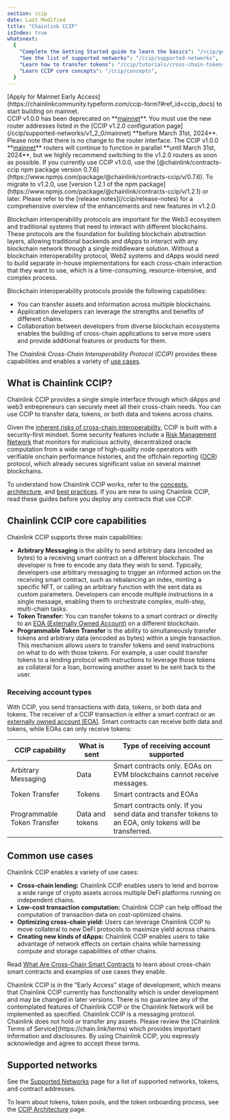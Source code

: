 ```yaml
---
section: ccip
date: Last Modified
title: "Chainlink CCIP"
isIndex: true
whatsnext:
  {
    "Complete the Getting Started guide to learn the basics": "/ccip/getting-started",
    "See the list of supported networks": "/ccip/supported-networks",
    "Learn how to transfer tokens": "/ccip/tutorials/cross-chain-tokens",
    "Learn CCIP core concepts": "/ccip/concepts",
  }
---
```



<Aside type="note" title="Mainnet Access">
  [Apply for Mainnet Early Access](https://chainlinkcommunity.typeform.com/ccip-form?#ref_id=ccip_docs) to start
  building on mainnet.
</Aside>

<Aside type="caution" title="Deprecation Notice for CCIP v1.0.0 on Mainnet">
  CCIP v1.0.0 has been deprecated on **<u>mainnet</u>**. You must use the new router addresses listed in the [CCIP
  v1.2.0 configuration page](/ccip/supported-networks/v1_2_0/mainnet) **before March 31st, 2024**. Please note that
  there is no change to the router interface. The CCIP v1.0.0 **<u>mainnet</u>** routers will continue to function in
  parallel **until March 31st, 2024**, but we highly recommend switching to the v1.2.0 routers as soon as possible. If
  you currently use CCIP v1.0.0, use the [@chainlink/contracts-ccip npm package version
  0.7.6](https://www.npmjs.com/package/@chainlink/contracts-ccip/v/0.7.6). To migrate to v1.2.0, use [version 1.2.1 of
  the npm package](https://www.npmjs.com/package/@chainlink/contracts-ccip/v/1.2.1) or later. Please refer to the
  [release notes](/ccip/release-notes) for a comprehensive overview of the enhancements and new features in v1.2.0.
</Aside>

Blockchain interoperability protocols are important for the Web3 ecosystem and traditional systems that need to interact with different blockchains. These protocols are the foundation for building blockchain abstraction layers, allowing traditional backends and dApps to interact with any blockchain network through a single middleware solution. Without a blockchain interoperability protocol, Web2 systems and dApps would need to build separate in-house implementations for each cross-chain interaction that they want to use, which is a time-consuming, resource-intensive, and complex process.

Blockchain interoperability protocols provide the following capabilities:

- You can transfer assets and information across multiple blockchains.
- Application developers can leverage the strengths and benefits of different chains.
- Collaboration between developers from diverse blockchain ecosystems enables the building of cross-chain applications to serve more users and provide additional features or products for them.

The _Chainlink Cross-Chain Interoperability Protocol (CCIP)_ provides these capabilities and enables a variety of [use cases](#common-use-cases).

## What is Chainlink CCIP?

Chainlink CCIP provides a single simple interface through which dApps and web3 entrepreneurs can securely meet all their cross-chain needs. You can use CCIP to transfer data, tokens, or both data and tokens across chains.

Given the [inherent risks of cross-chain interoperability](/resources/bridge-risks), CCIP is built with a security-first mindset. Some security features include a [Risk Management Network](/ccip/concepts#risk-management-network) that monitors for malicious activity, decentralized oracle computation from a wide range of high-quality node operators with verifiable onchain performance histories, and the offchain reporting ([OCR](/architecture-overview/off-chain-reporting)) protocol, which already secures significant value on several mainnet blockchains.

<ClickToZoom src="/images/ccip/ccip-diagram-04_v04.webp" alt="Chainlink CCIP Architecture" />

To understand how Chainlink CCIP works, refer to the [concepts](/ccip/concepts), [architecture](/ccip/architecture), and [best practices](/ccip/best-practices). If you are new to using Chainlink CCIP, read these guides before you deploy any contracts that use CCIP.

## Chainlink CCIP core capabilities

Chainlink CCIP supports three main capabilities:

- **Arbitrary Messaging** is the ability to send arbitrary data (encoded as bytes) to a receiving smart contract on a different blockchain. The developer is free to encode any data they wish to send. Typically, developers use arbitrary messaging to trigger an informed action on the receiving smart contract, such as rebalancing an index, minting a specific NFT, or calling an arbitrary function with the sent data as custom parameters. Developers can encode multiple instructions in a single message, enabling them to orchestrate complex, multi-step, multi-chain tasks.
- **Token Transfer:** You can transfer tokens to a smart contract or directly to an [EOA (Externally Owned Account)](https://ethereum.org/en/developers/docs/accounts/#types-of-account) on a different blockchain.
- **Programmable Token Transfer** is the ability to simultaneously transfer tokens and arbitrary data (encoded as bytes) within a single transaction. This mechanism allows users to transfer tokens and send instructions on what to do with those tokens. For example, a user could transfer tokens to a lending protocol with instructions to leverage those tokens as collateral for a loan, borrowing another asset to be sent back to the user.

### Receiving account types

With CCIP, you send transactions with data, tokens, or both data and tokens. The receiver of a CCIP transaction is either a smart contract or an [externally owned account (EOA)](https://ethereum.org/en/developers/docs/accounts/#types-of-account). Smart contracts can receive both data and tokens, while EOAs can only receive tokens:

| CCIP capability             | What is sent    | Type of receiving account supported                                                                    |
| --------------------------- | --------------- | ------------------------------------------------------------------------------------------------------ |
| Arbitrary Messaging         | Data            | Smart contracts only. EOAs on EVM blockchains cannot receive messages.                                 |
| Token Transfer              | Tokens          | Smart contracts and EOAs                                                                               |
| Programmable Token Transfer | Data and tokens | Smart contracts only. If you send data and transfer tokens to an EOA, only tokens will be transferred. |

## Common use cases

Chainlink CCIP enables a variety of use cases:

- **Cross-chain lending:** Chainlink CCIP enables users to lend and borrow a wide range of crypto assets across multiple DeFi platforms running on independent chains.
- **Low-cost transaction computation:** Chainlink CCIP can help offload the computation of transaction data on cost-optimized chains.
- **Optimizing cross-chain yield:** Users can leverage Chainlink CCIP to move collateral to new DeFi protocols to maximize yield across chains.
- **Creating new kinds of dApps:** Chainlink CCIP enables users to take advantage of network effects on certain chains while harnessing compute and storage capabilities of other chains.

Read [What Are Cross-Chain Smart Contracts](https://chain.link/education-hub/cross-chain-smart-contracts) to learn about cross-chain smart contracts and examples of use cases they enable.

<Aside type="note" title="Early Access">
  Chainlink CCIP is in the "Early Access" stage of development, which means that Chainlink CCIP currently has
  functionality which is under development and may be changed in later versions. There is no guarantee any of the
  contemplated features of Chainlink CCIP or the Chainlink Network will be implemented as specified. Chainlink CCIP is a
  messaging protocol. Chainlink does not hold or transfer any assets. Please review the [Chainlink Terms of
  Service](https://chain.link/terms) which provides important information and disclosures. By using Chainlink CCIP, you
  expressly acknowledge and agree to accept these terms.
</Aside>

## Supported networks

See the [Supported Networks](/ccip/supported-networks/) page for a list of supported networks, tokens, and contract addresses.

To learn about tokens, token pools, and the token onboarding process, see the [CCIP Architecture](/ccip/architecture#token-pools) page.
